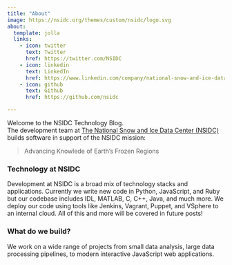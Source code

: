 ```yaml
---
title: "About"
image: https://nsidc.org/themes/custom/nsidc/logo.svg
about:
  template: jolla
  links:
    - icon: twitter
      text: Twitter
      href: https://twitter.com/NSIDC
    - icon: linkedin
      text: LinkedIn
      href: https://www.linkedin.com/company/national-snow-and-ice-data-center-nsidc-/mycompany/
    - icon: github
      text: Github
      href: https://github.com/nsidc

---
```

Welcome to the NSIDC Technology Blog.  
The development team at [The National Snow and Ice Data Center (NSIDC)](http://www.nsidc.org) builds software in support of the NSIDC mission:

>Advancing Knowlede of Earth's Frozen Regions

### Technology at NSIDC

Development at NSIDC is a broad mix of technology stacks and applications. Currently we write new code in Python, JavaScript, and Ruby but our codebase includes IDL, MATLAB, C, C++, Java, and much more. We deploy our code using tools like Jenkins, Vagrant, Puppet, and VSphere to an internal cloud. All of this and more will be covered in future posts!

### What do we build?

We work on a wide range of projects from small data analysis, large data processing pipelines, to modern interactive JavaScript web applications.
